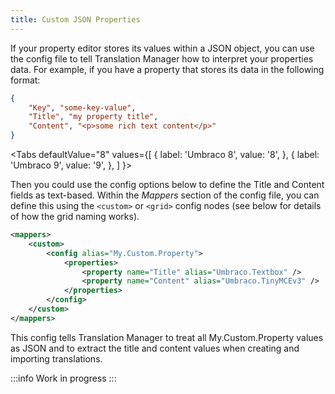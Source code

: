 ```yaml
---
title: Custom JSON Properties
---
```


If your property editor stores its values within a JSON object, you can use the config
file to tell Translation Manager how to interpret your properties data.
For example, if you have a property that stores its data in the following format:

```json
{
    "Key", "some-key-value",
    "Title", "my property title",
    "Content", "<p>some rich text content</p>"
}
```



<Tabs
  defaultValue="8"
  values={[
    { label: 'Umbraco 8', value: '8', },
    { label: 'Umbraco 9', value: '9', },
  ]
}>
<TabItem value="8">

Then you could use the config options below to define the Title and Content
fields as text-based.
Within the *Mappers* section of the config file, you can define this using the `<custom>`
or `<grid>` config nodes (see below for details of how the grid naming works).

```xml
<mappers>
    <custom>
        <config alias="My.Custom.Property">
            <properties>
                <property name="Title" alias="Umbraco.Textbox" />
                <property name="Content" alias="Umbraco.TinyMCEv3" />
            </properties>
        </config>
    </custom>
</mappers>
```
This config tells Translation Manager to treat all My.Custom.Property values as
JSON and to extract the title and content values when creating and importing
translations.

</TabItem>
<TabItem value="9">

:::info
Work in progress
:::

</TabItem>
</Tabs>
